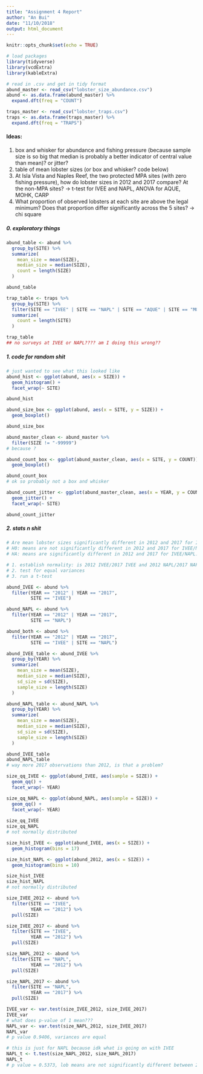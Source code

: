 ```yaml
---
title: "Assignment 4 Report"
author: "An Bui"
date: "11/10/2018"
output: html_document
---
```


```r
knitr::opts_chunk$set(echo = TRUE)
```

```r
# load packages
library(tidyverse)
library(vcdExtra)
library(kableExtra)

# read in .csv and get in tidy format
abund_master <- read_csv("lobster_size_abundance.csv")
abund <- as.data.frame(abund_master) %>% 
  expand.dft(freq = "COUNT")

traps_master <- read_csv("lobster_traps.csv")
traps <- as.data.frame(traps_master) %>% 
  expand.dft(freq = "TRAPS")
```

#### Ideas:  
1. box and whisker for abundance and fishing pressure (because sample size is so big that median is probably a better indicator of central value than mean)? or jitter?  
2. table of mean lobster sizes (or box and whisker? code below)
3. At Isla Vista and Naples Reef, the two protected MPA sites (with zero fishing pressure), how do lobster sizes
in 2012 and 2017 compare? At the non-MPA sites? -> t-test for IVEE and NAPL, ANOVA for AQUE, MOHK, CARP
4. What proportion of observed lobsters at each site are above the legal minimum? Does that proportion differ significantly across the 5 sites? -> chi square

##### 0. exploratory things
```r
abund_table <- abund %>% 
  group_by(SITE) %>% 
  summarize(
    mean_size = mean(SIZE),
    median_size = median(SIZE),
    count = length(SIZE)
  )

abund_table

trap_table <- traps %>% 
  group_by(SITE) %>% 
  filter(SITE == "IVEE" | SITE == "NAPL" | SITE == "AQUE" | SITE == "MOHK" | SITE == "CARP") %>% 
  summarize(
    count = length(SITE)
  )

trap_table
## no surveys at IVEE or NAPL???? am I doing this wrong??
```

##### 1. code for random shit
```r
# just wanted to see what this looked like
abund_hist <- ggplot(abund, aes(x = SIZE)) +
  geom_histogram() +
  facet_wrap(~ SITE)

abund_hist
```

```r
abund_size_box <- ggplot(abund, aes(x = SITE, y = SIZE)) +
  geom_boxplot()

abund_size_box
```

```r
abund_master_clean <- abund_master %>% 
  filter(SIZE != "-99999")
# because ?

abund_count_box <- ggplot(abund_master_clean, aes(x = SITE, y = COUNT)) +
  geom_boxplot()

abund_count_box
# ok so probably not a box and whisker 
```

```r
abund_count_jitter <- ggplot(abund_master_clean, aes(x = YEAR, y = COUNT)) +
  geom_jitter() +
  facet_wrap(~ SITE)

abund_count_jitter
```

##### 2. stats n shit
```r
# Are mean lobster sizes significantly different in 2012 and 2017 for IVEE? For NAPL?
# H0: means are not significantly different in 2012 and 2017 for IVEE/NAPL.
# HA: means are significantly different in 2012 and 2017 for IVEE/NAPL.

# 1. establish normality: is 2012 IVEE/2017 IVEE and 2012 NAPL/2017 NAPL data normal?
# 2. test for equal variances
# 3. run a t-test

abund_IVEE <- abund %>% 
  filter(YEAR == "2012" | YEAR == "2017",
         SITE == "IVEE")

abund_NAPL <- abund %>% 
  filter(YEAR == "2012" | YEAR == "2017",
         SITE == "NAPL")

abund_both <- abund %>% 
  filter(YEAR == "2012" | YEAR == "2017",
         SITE == "IVEE" | SITE == "NAPL")

abund_IVEE_table <- abund_IVEE %>% 
  group_by(YEAR) %>% 
  summarize(
    mean_size = mean(SIZE),
    median_size = median(SIZE),
    sd_size = sd(SIZE),
    sample_size = length(SIZE)
  )

abund_NAPL_table <- abund_NAPL %>% 
  group_by(YEAR) %>% 
  summarize(
    mean_size = mean(SIZE),
    median_size = median(SIZE),
    sd_size = sd(SIZE),
    sample_size = length(SIZE)
  )

abund_IVEE_table
abund_NAPL_table
# way more 2017 observations than 2012, is that a problem?
```

```r
size_qq_IVEE <- ggplot(abund_IVEE, aes(sample = SIZE)) +
  geom_qq() +
  facet_wrap(~ YEAR)

size_qq_NAPL <- ggplot(abund_NAPL, aes(sample = SIZE)) +
  geom_qq() +
  facet_wrap(~ YEAR)
  
size_qq_IVEE
size_qq_NAPL
# not normally distributed
```

```r
size_hist_IVEE <- ggplot(abund_IVEE, aes(x = SIZE)) +
  geom_histogram(bins = 17)

size_hist_NAPL <- ggplot(abund_2012, aes(x = SIZE)) +
  geom_histogram(bins = 10)

size_hist_IVEE
size_hist_NAPL
# not normally distributed
```

```r
size_IVEE_2012 <- abund %>%
  filter(SITE == "IVEE",
         YEAR == "2012") %>% 
  pull(SIZE)

size_IVEE_2017 <- abund %>% 
  filter(SITE == "IVEE",
         YEAR == "2012") %>% 
  pull(SIZE)

size_NAPL_2012 <- abund %>%
  filter(SITE == "NAPL",
         YEAR == "2012") %>% 
  pull(SIZE)

size_NAPL_2017 <- abund %>% 
  filter(SITE == "NAPL",
         YEAR == "2017") %>% 
  pull(SIZE)

IVEE_var <- var.test(size_IVEE_2012, size_IVEE_2017)
IVEE_var
# what does p-value of 1 mean???
NAPL_var <- var.test(size_NAPL_2012, size_IVEE_2017)
NAPL_var
# p value 0.9406, variances are equal
```
```r
# this is just for NAPL because idk what is going on with IVEE
NAPL_t <- t.test(size_NAPL_2012, size_NAPL_2017)
NAPL_t
# p value = 0.5373, lob means are not significantly different between 2012 and 2017 at NAPL
```



